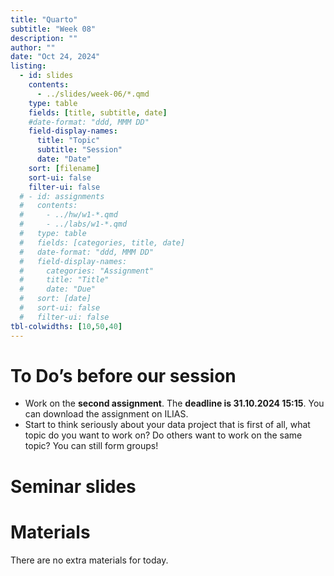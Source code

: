```yaml
---
title: "Quarto"
subtitle: "Week 08"
description: ""
author: ""
date: "Oct 24, 2024"
listing:
  - id: slides
    contents:
      - ../slides/week-06/*.qmd
    type: table
    fields: [title, subtitle, date]
    #date-format: "ddd, MMM DD"
    field-display-names:
      title: "Topic"
      subtitle: "Session"
      date: "Date"
    sort: [filename]
    sort-ui: false
    filter-ui: false
  # - id: assignments
  #   contents:
  #     - ../hw/w1-*.qmd
  #     - ../labs/w1-*.qmd
  #   type: table
  #   fields: [categories, title, date]
  #   date-format: "ddd, MMM DD"
  #   field-display-names:
  #     categories: "Assignment"
  #     title: "Title"
  #     date: "Due"
  #   sort: [date]
  #   sort-ui: false
  #   filter-ui: false
tbl-colwidths: [10,50,40]
---
```

# To Do's before our session

-   Work on the **second assignment**. The **deadline is 31.10.2024 15:15**. You can download the assignment on ILIAS.
-   Start to think seriously about your data project that is first of all, what topic do you want to work on? Do others want to work on the same topic? You can still form groups!

# Seminar slides

::: {#slides}
:::

# Materials

There are no extra materials for today.

